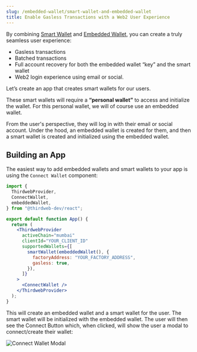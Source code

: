 ```yaml
---
slug: /embedded-wallet/smart-wallet-and-embedded-wallet
title: Enable Gasless Transactions with a Web2 User Experience
---
```


By combining [Smart Wallet](/smart-wallet) and [Embedded Wallet](/embedded-wallet), you can create a truly seamless user experience:

- Gasless transactions
- Batched transactions
- Full account recovery for both the embedded wallet “key” and the smart wallet
- Web2 login experience using email or social.

Let’s create an app that creates smart wallets for our users.

These smart wallets will require a **“personal wallet”** to access and initialize the wallet. For this personal wallet, we will of course use an embedded wallet.

From the user's perspective, they will log in with their email or social account. Under the hood, an embedded wallet is created for them, and then a smart wallet is created and initialized using the embedded wallet.

## Building an App

The easiest way to add embedded wallets and smart wallets to your app is using the `Connect Wallet` component:

```jsx
import {
  ThirdwebProvider,
  ConnectWallet,
  embeddedWallet,
} from "@thirdweb-dev/react";

export default function App() {
  return (
    <ThirdwebProvider
      activeChain="mumbai"
      clientId="YOUR_CLIENT_ID"
      supportedWallets={[
        smartWallet(embeddedWallet(), {
          factoryAddress: "YOUR_FACTORY_ADDRESS",
          gasless: true,
        }),
      ]}
    >
      <ConnectWallet />
    </ThirdwebProvider>
  );
}
```

This will create an embedded wallet and a smart wallet for the user. The smart wallet will be initialized with the embedded wallet.
The user will then see the Connect Button which, when clicked, will show the user a modal to connect/create their wallet:

![Connect Wallet Modal](../assets/compact-dark-social.png)
